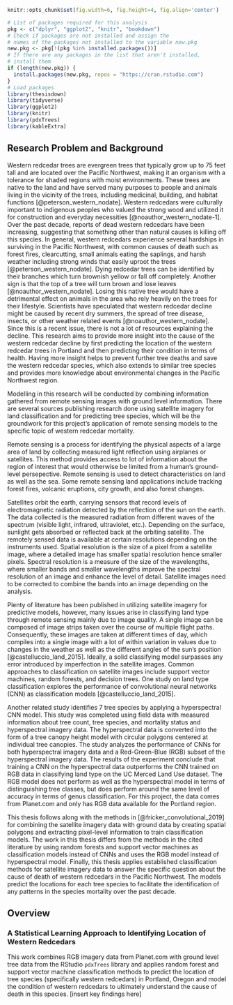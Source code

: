 <!--
This is for including Chapter 1.  Notice that it's also good practice to name your chunk.  This will help you debug potential issues as you knit.  The chunk above is called intro and the one below is called chapter1.  Feel free to change the name of the Rmd file as you wish, but don't forget to change it here from chap1.Rmd.
-->

<!--
The {#rmd-basics} text after the chapter declaration will allow us to link throughout the document back to the beginning of Chapter 1.  These labels will automatically be generated (if not specified) by changing the spaces to hyphens and capital letters to lowercase.  Look for the reference to this label at the beginning of Chapter 2.
-->

```r
knitr::opts_chunk$set(fig.width=6, fig.height=4, fig.align='center')
```


<!-- # R Markdown Basics {#rmd-basics} -->

<!-- Here is a brief introduction into using _R Markdown_. _Markdown_ is a simple formatting syntax for authoring HTML, PDF, and MS Word documents. _R Markdown_ provides the flexibility of _Markdown_ with the implementation of **R** input and output.  For more details on using _R Markdown_ see <https://rmarkdown.rstudio.com>.   -->

<!-- Be careful with your spacing in _Markdown_ documents.  While whitespace largely is ignored, it does at times give _Markdown_ signals as to how to proceed.  As a habit, try to keep everything left aligned whenever possible, especially as you type a new paragraph.  In other words, there is no need to indent basic text in the Rmd document (in fact, it might cause your text to do funny things if you do). -->

<!-- ## Lists -->

<!-- It's easy to create a list.  It can be unordered like -->

<!-- * Item 1 -->
<!-- * Item 2 -->

<!-- or it can be ordered like -->

<!-- 1. Item 1 -->
<!-- 4. Item 2 -->

<!-- Notice that I intentionally mislabeled Item 2 as number 4.  _Markdown_ automatically figures this out!  You can put any numbers in the list and it will create the list.  Check it out below. -->

<!-- To create a sublist, just indent the values a bit (at least four spaces or a tab).  (Here's one case where indentation is key!) -->

<!-- 1. Item 1 -->
<!-- 1. Item 2 -->
<!-- 1. Item 3 -->
<!--     - Item 3a -->
<!--     - Item 3b -->

<!-- ## Line breaks -->

<!-- Make sure to add white space between lines if you'd like to start a new paragraph.  Look at what happens below in the outputted document if you don't: -->

<!-- Here is the first sentence.  Here is another sentence.  Here is the last sentence to end the paragraph. -->
<!-- This should be a new paragraph. -->

<!-- *Now for the correct way:*  -->

<!-- Here is the first sentence.  Here is another sentence.  Here is the last sentence to end the paragraph. -->

<!-- This should be a new paragraph. -->

<!-- ## R chunks -->

<!-- When you click the **Knit** button above a document will be generated that includes both content as well as the output of any embedded **R** code chunks within the document. You can embed an **R** code chunk like this (`cars` is a built-in **R** dataset): -->

<!-- ```{r cars} -->
<!-- summary(cars) -->
<!-- ``` -->

<!-- ## Inline code -->

<!-- If you'd like to put the results of your analysis directly into your discussion, add inline code like this: -->

<!-- > The `cos` of $2 \pi$ is `r cos(2*pi)`.  -->

<!-- Another example would be the direct calculation of the standard deviation: -->

<!-- > The standard deviation of `speed` in `cars` is `r sd(cars$speed)`. -->

<!-- One last neat feature is the use of the `ifelse` conditional statement which can be used to output text depending on the result of an **R** calculation: -->

<!-- > `r ifelse(sd(cars$speed) < 6, "The standard deviation is less than 6.", "The standard deviation is equal to or greater than 6.")` -->

<!-- Note the use of `>` here, which signifies a quotation environment that will be indented. -->

<!-- As you see with `$2 \pi$` above, mathematics can be added by surrounding the mathematical text with dollar signs.  More examples of this are in [Mathematics and Science] if you uncomment the code in [Math].   -->

<!-- ## Including plots -->

<!-- You can also embed plots. For example, here is a way to use the base **R** graphics package to produce a plot using the built-in `pressure` dataset: -->

<!-- ```{r pressure, echo=FALSE, cache=TRUE, fig.height=3, fig.width=5} -->
<!-- plot(pressure) -->
<!-- ``` -->

<!-- Note that the `echo=FALSE` parameter was added to the code chunk to prevent printing of the **R** code that generated the plot. There are plenty of other ways to add chunk options (like `fig.height` and `fig.width` in the chunk above).  More information is available at <https://yihui.org/knitr/options/>.   -->

<!-- Another useful chunk option is the setting of `cache=TRUE` as you see here.  If document rendering becomes time consuming due to long computations or plots that are expensive to generate you can use knitr caching to improve performance.  Later in this file, you'll see a way to reference plots created in **R** or external figures. -->

<!-- ## Loading and exploring data -->

<!-- Included in this template is a file called `flights.csv`.  This file includes a subset of the larger dataset of information about all flights that departed from Seattle and Portland in 2014. More information about this dataset and its **R** package is available at <https://github.com/ismayc/pnwflights14>. This subset includes only Portland flights and only rows that were complete with no missing values. Merges were also done with the `airports` and `airlines` data sets in the `pnwflights14` package to get more descriptive airport and airline names. -->

<!-- We can load in this data set using the following commands: -->

<!-- ```{r load_data} -->
<!-- # flights.csv is in the data directory -->
<!-- # string columns will be read in as strings and not factors now -->
<!-- flights <- read.csv('~/tree_imaging/index/data/flights.csv', stringsAsFactors = FALSE) -->
<!-- ``` -->

<!-- The data is now stored in the data frame called `flights` in **R**.  To get a better feel for the variables included in this dataset we can use a variety of functions. Here we can see the dimensions (rows by columns) and also the names of the columns. -->

<!-- ```{r str} -->
<!-- dim(flights) -->
<!-- names(flights) -->
<!-- ``` -->

<!-- Another good idea is to take a look at the dataset in table form.  With this dataset having more than 20,000 rows, we won't explicitly show the results of the command here. I recommend you enter the command into the Console **_after_** you have run the **R** chunks above to load the data into **R**. -->

<!-- ```{r view_flights, eval=FALSE} -->
<!-- View(flights) -->
<!-- ``` -->

<!-- While not required, it is highly recommended you use the `dplyr` package to manipulate and summarize your data set as needed.  It uses a syntax that is easy to understand using chaining operations.  Below I've created a few examples of using `dplyr` to get information about the Portland flights in 2014.  You will also see the use of the `ggplot2` package, which produces beautiful, high-quality academic visuals. -->

<!-- We begin by checking to ensure that needed packages are installed and then we load them into our current working environment: -->

```r
# List of packages required for this analysis
pkg <- c("dplyr", "ggplot2", "knitr", "bookdown")
# Check if packages are not installed and assign the
# names of the packages not installed to the variable new.pkg
new.pkg <- pkg[!(pkg %in% installed.packages())]
# If there are any packages in the list that aren't installed,
# install them
if (length(new.pkg)) {
  install.packages(new.pkg, repos = "https://cran.rstudio.com")
}
# Load packages
library(thesisdown)
library(tidyverse)
library(ggplot2)
library(knitr)
library(pdxTrees)
library(kableExtra)
```

\clearpage

## Research Problem and Background
Western redcedar trees are evergreen trees that typically grow up to 75 feet tall and are located over the Pacific Northwest, making it an organism with a tolerance for shaded regions with moist environments. These trees are native to the land and have served many purposes to people and animals living in the vicinity of the trees, including medicinal, building, and habitat functions [@peterson_western_nodate]. Western redcedars were culturally important to indigenous peoples who valued the strong wood and utilized it for construction and everyday necessities [@noauthor_western_nodate-1]. Over the past decade, reports of dead western redcedars have been increasing, suggesting that something other than natural causes is killing off this species. In general, western redcedars experience several hardships in surviving in the Pacific Northwest, with common causes of death such as forest fires, clearcutting, small animals eating the saplings, and harsh weather including strong winds that easily uproot the trees [@peterson_western_nodate]. Dying redcedar trees can be identified by their branches which turn brownish yellow or fall off completely. Another sign is that the top of a tree will turn brown and lose leaves [@noauthor_western_nodate]. Losing this native tree would have a detrimental effect on animals in the area who rely heavily on the trees for their lifestyle. Scientists have speculated that western redcedar decline might be caused by recent dry summers, the spread of tree disease, insects, or other weather related events [@noauthor_western_nodate]. Since this is a recent issue, there is not a lot of resources explaining the decline. This research aims to provide more insight into the cause of the western redcedar decline by first predicting the location of the western redcedar trees in Portland and then predicting their condition in terms of health. Having more insight helps to prevent further tree deaths and save the western redcedar species, which also extends to similar tree species and provides more knowledge about environmental changes in the Pacific Northwest region.

Modelling in this research will be conducted by combining information gathered from remote sensing images with ground level information. There are several sources publishing research done using satellite imagery for land classification and for predicting tree species, which will be the groundwork for this project's application of remote sensing models to the specific topic of western redcedar mortality. 

Remote sensing is a process for identifying the physical aspects of a large area of land by collecting measured light reflection using airplanes or satellites. This method provides access to lot of information about the region of interest that would otherwise be limited from a human's ground-level persepective. Remote sensing is used to detect characteristics on land as well as the sea. Some remote sensing land applications include tracking forest fires, volcanic eruptions, city growth, and also forest changes.

Satellites orbit the earth, carrying sensors that record levels of electromagnetic radiation detected by the reflection of the sun on the earth. The data collected is the measured radiation from different waves of the spectrum (visible light, infrared, ultraviolet, etc.). Depending on the surface, sunlight gets absorbed or reflected back at the orbiting satellite. The remotely sensed data is available at certain resolutions depending on the instruments used. Spatial resolution is the size of a pixel from a satellite image, where a detailed image has smaller spatial resolution hence smaller pixels. Spectral resolution is a measure of the size of the wavelengths, where smaller bands and smaller wavelengths improve the spectral resolution of an image and enhance the level of detail. Satellite images need to be corrected to combine the bands into an image depending on the analysis.

Plenty of literature has been published in utilizing satellite imagery for predictive models, however, many issues arise in classifying land type through remote sensing mainly due to image quality. A single image can be composed of image strips taken over the course of multiple flight paths. Consequently, these images are taken at different times of day, which compiles into a single image with a lot of within variation in values due to changes in the weather as well as the different angles of the sun's position [@castelluccio_land_2015]. Ideally, a solid classifying model surpasses any error introduced by imperfection in the satellite images. Common approaches to classification on satellite images include support vector machines, random forests, and decision trees. One study on land type classification explores the performance of convolutional neural networks (CNN) as classification models [@castelluccio_land_2015].

Another related study identifies 7 tree species by applying a hyperspectral CNN model. This study was completed using field data with measured information about tree count, tree species, and mortality status and hyperspectral imagery data. The hyperspectral data is converted into the form of a tree canopy height model with circular polygons centered at individual tree canopies. The study analyzes the performance of CNNs for both hyperspectral imagery data and a Red-Green-Blue (RGB) subset of the hyperspectral imagery data. The results of the experiment conclude that training a CNN on the hyperspectral data outperforms the CNN trained on RGB data in classifying land type on the UC Merced Land Use dataset. The RGB model does not perform as well as the hyperspectral model in terms of distinguishing tree classes, but does perform around the same level of accuracy in terms of genus classification. For this project, the data comes from Planet.com and only has RGB data available for the Portland region.

This thesis follows along with the methods in [@fricker_convolutional_2019] for combining the satellite imagery data with ground data by creating spatial polygons and extracting pixel-level information to train classification models. The work in this thesis differs from the methods in the cited literature by using random forests and support vector machines as classification models instead of CNNs and uses the RGB model instead of hyperspectral model. Finally, this thesis applies established classification methods for satellite imagery data to answer the specific question about the cause of death of western redcedars in the Pacific Northwest. The models predict the locations for each tree species to facilitate the identification of any patterns in the species mortality over the past decade.

## Overview
### A Statistical Learning Approach to Identifying Location of Western Redcedars
This work combines RGB imagery data from Planet.com with ground level tree data from the RStudio `pdxTrees` library and applies random forest and support vector machine classification methods to predict the location of tree species (specifically western redcedars) in Portland, Oregon and model the condition of western redcedars to ultimately understand the cause of death in this species. [insert key findings here]


